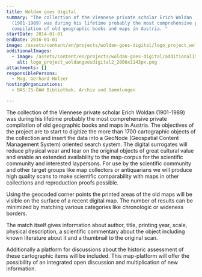 ```yaml
---
title: Woldan goes digital
summary: "The collection of the Viennese private scholar Erich Woldan
  (1901-1989) was during his lifetime probably the most comprehensive private
  compilation of old geographic books and maps in Austria. "
startDate: 2014-01-01
endDate: 2016-01-01
image: /assets/content/en/projects/woldan-goes-digital/logo_project_woldangoesdigital_2000x1143px.png
additionalImages:
  - image: /assets/content/en/projects/woldan-goes-digital/additionalImages/logo_project_woldangoesdigital2_2000x1143px.png
    alt: logo_project_woldangoesdigital2_2000x1143px.png
attachments: []
responsiblePersons:
  - Mag. Gerhard Holzer
hostingOrganizations:
  - BAS:IS-ÖAW Bibliothek, Archiv und Sammlungen

---
```

The collection of the Viennese private scholar Erich Woldan (1901-1989) was during his lifetime probably the most comprehensive private compilation of old geographic books and maps in Austria. The objectives of the project are to start to digitize the more than 1700 cartographic objects of the collection and insert the data into a GeoNode (Geospatial Content Management System) oriented search system. The digital surrogates will reduce physical wear and tear on the original objects of great cultural value and enable an extended availability to the map-corpus for the scientific community and interested laypersons. For use by the scientific community and other target groups like map collectors or antiquarians we will produce high quality scans to make scientific comparability with maps in other collections and reproduction proofs possible.

Using the geocoded corner points the printed areas of the old maps will be visible on the surface of a recent digital map. The number of results can be minimized by matching various categories like chronologic or wideness borders.

The match itself gives information about author, title, printing year, scale, physical description, a scientific commentary about the object including known literature about it and a thumbnail to the original scan.

Additionally a platform for discussions about the historic assessment of these cartographic items will be included. This map-platform will offer the possibility of an integrated open discussion and multiplication of new information.
